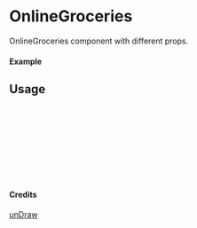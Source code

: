 
<Meta of={OnlineGroceries} title="unDraw/OnlineGroceries" />

# OnlineGroceries

OnlineGroceries component with different props.

#### Example

<Canvas of={OnlineGroceries.Primary} />

## Usage

```ts
import { OnlineGroceries } from "yadl-ui";

const Example = () => {
  return (
      <OnlineGroceries />
  );
};

export default Example;
```

#### Credits
[unDraw](https://undraw.co/illustrations)
